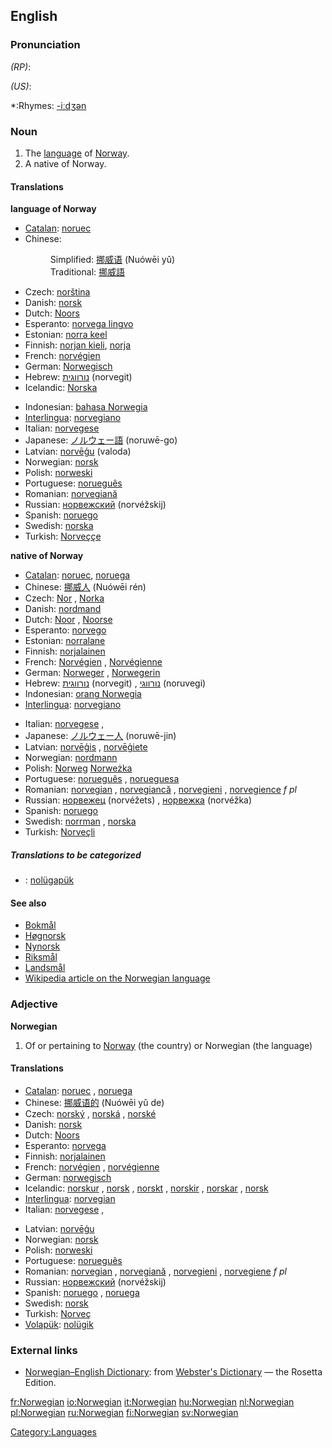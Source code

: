 {{interwiktionary|code=no}}
==English==
{{wikipedia}}

===Pronunciation===
''(RP)'': {{IPA|/nɔːˈwɪː.dʒən/}}

''(US)'': {{IPA|/nɔːr'wɪ.dʒən/}}
*:Rhymes: [[Rhymes:English:-iːdʒən|-iːdʒən]]

===Noun===
{{en-noun}}

#The [[language]] of [[Norway]].
#A native of Norway.

====Translations====
'''language of Norway'''
{{top}}
*[[Catalan]]: [[noruec]] {{m}}
*Chinese:
*:Simplified: [[挪威语]] (Nuówēi yǔ)
*:Traditional: [[挪威語]]
*Czech: [[norština]] {{f}}
*Danish: [[norsk]]
*Dutch: [[Noors]] {{n}}
*Esperanto: [[norvega lingvo]]
*Estonian: [[norra keel]]
*Finnish: [[norjan kieli]], [[norja]]
*French: [[norvégien]] {{m}}
*German: [[Norwegisch]]
*Hebrew: [[נורווגית]] (norvegit) {{f}}
*Icelandic: [[Norska]]
{{mid}}
*Indonesian: [[bahasa Norwegia]]
*[[Interlingua]]: [[norvegiano]]
*Italian: [[norvegese]] {{m}}
*Japanese: [[ノルウェー語]] (noruwē-go)
*Latvian: [[norvēģu]] (valoda)
*Norwegian: [[norsk]]
*Polish: [[norweski]] {{m}}
*Portuguese: [[norueguês]] {{m}}
*Romanian: [[norvegiană]] {{f}}
*Russian: [[норвежский]] (norvéžskij)
*Spanish: [[noruego]] {{m}}
*Swedish: [[norska]]
*Turkish: [[Norveççe]]
{{bottom}}

'''native of Norway'''
{{top}}
*[[Catalan]]: [[noruec]], {{m}}[[noruega]] {{f}}
*Chinese: [[挪威人]] (Nuówēi rén)
*Czech: [[Nor]] {{m}}, [[Norka]] {{f}}
*Danish: [[nordmand]]
*Dutch: [[Noor]] {{m}}, [[Noorse]] {{f}}
*Esperanto: [[norvego]]
*Estonian: [[norralane]]
*Finnish: [[norjalainen]]
*French: [[Norvégien]] {{m}}, [[Norvégienne]] {{f}}
*German: [[Norweger]] {{m}}, [[Norwegerin]] {{f}}
*Hebrew: [[נורווגית]] (norvegit) {{f}}, [[נורווגי]] (noruvegi) {{m}}
*Indonesian: [[orang Norwegia]]
*[[Interlingua]]: [[norvegiano]]
{{mid}}
*Italian: [[norvegese]] {{m}}, {{f}}
*Japanese: [[ノルウェー人]] (noruwē-jin)
*Latvian: [[norvēģis]] {{m}}, [[norvēģiete]] {{f}}
*Norwegian: [[nordmann]] {{m}}
*Polish: [[Norweg]] {{m}}[[Norweżka]] {{f}}
*Portuguese: [[norueguês]] {{m}}, [[norueguesa]] {{f}}
*Romanian: [[norvegian]] {{m}}, [[norvegiancă]] {{f}}, [[norvegieni]] {{p}}, [[norvegience]] ''f pl''
*Russian: [[норвежец]] (norvéžets) {{m}}, [[норвежка]] (norvéžka) {{f}}
*Spanish: [[noruego]] {{m}}
*Swedish: [[norrman]] {{m}}, [[norska]] {{f}}
*Turkish: [[Norveçli]]
{{bottom}}

=====Translations to be categorized=====
{{checktrans}}
*{{ttbc|Volapük}}: [[nolügapük]]

====See also====
*[[Bokmål]]
*[[Høgnorsk]]
*[[Nynorsk]]
*[[Riksmål]]
*[[Landsmål]]
*[[w:Norwegian language|Wikipedia article on the Norwegian language]]

===Adjective===
'''Norwegian'''

# Of or pertaining to [[Norway]] (the country) or Norwegian (the language)

====Translations====
{{top}}
*[[Catalan]]: [[noruec]] {{m}}, [[noruega]] {{f}}
*Chinese: [[挪威语的]] (Nuówēi yǔ de)
*Czech: [[norský]] {{m}}, [[norská]] {{f}}, [[norské]] {{n}}
*Danish: [[norsk]]
*Dutch: [[Noors]]
*Esperanto: [[norvega]]
*Finnish: [[norjalainen]]
*French: [[norvégien]] {{m}}, [[norvégienne]] {{f}}
*German: [[norwegisch]]
*Icelandic: [[norskur]] {{m}}, [[norsk]] {{f}}, [[norskt]] {{n}}, [[norskir]] {{m}} {{p}},  [[norskar]] {{f}} {{p}}, [[norsk]] {{n}} {{p}}
*[[Interlingua]]: [[norvegian]]
*Italian: [[norvegese]] {{m}}, {{f}}
{{mid}}
*Latvian: [[norvēģu]]
*Norwegian: [[norsk]]
*Polish: [[norweski]]
*Portuguese: [[norueguês]]
*Romanian: [[norvegian]] {{m}}, [[norvegiană]] {{f}}, [[norvegieni]] {{p}}, [[norvegiene]] ''f pl''
*Russian: [[норвежский]] (norvéžskij)
*Spanish: [[noruego]] {{m}}, [[noruega]] {{f}}
*Swedish: [[norsk]]
*Turkish: [[Norveç]]
*[[Volapük]]: [[nolügik]]
{{bottom}}

===External links===
*[http://www.websters-online-dictionary.org/definition/Norwegian-english/ Norwegian–English Dictionary]: from [http://www.websters-online-dictionary.org/ Webster's Dictionary] — the Rosetta Edition.
{{ethnologue|code=nno}}
{{ethnologue|code=nob}}

[[Category:Languages]]

[[fr:Norwegian]]
[[io:Norwegian]]
[[it:Norwegian]]
[[hu:Norwegian]]
[[nl:Norwegian]]
[[pl:Norwegian]]
[[ru:Norwegian]]
[[fi:Norwegian]]
[[sv:Norwegian]]